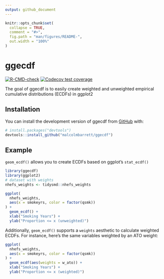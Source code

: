 ```yaml
---
output: github_document
---
```


<!-- README.md is generated from README.Rmd. Please edit that file -->

```r
knitr::opts_chunk$set(
  collapse = TRUE,
  comment = "#>",
  fig.path = "man/figures/README-",
  out.width = "100%"
)
```

# ggecdf

<!-- badges: start -->
[![R-CMD-check](https://github.com/malcolmbarrett/ggecdf/workflows/R-CMD-check/badge.svg)](https://github.com/malcolmbarrett/ggecdf/actions)
[![Codecov test coverage](https://codecov.io/gh/malcolmbarrett/ggecdf/branch/main/graph/badge.svg)](https://app.codecov.io/gh/malcolmbarrett/ggecdf?branch=main)
<!-- badges: end -->

The goal of ggecdf is to easily create weighted and unweighted empirical cumulative distributions (ECDFs) in ggplot2

## Installation

You can install the development version of ggecdf from [GitHub](https://github.com/) with:

``` r
# install.packages("devtools")
devtools::install_github("malcolmbarrett/ggecdf")
```

## Example

`geom_ecdf()` allows you to create ECDFs based on ggplot's `stat_ecdf()`

```r
library(ggecdf)
library(ggplot2)
# dataset with weights
nhefs_weights <- tidysmd::nhefs_weights

ggplot(
  nhefs_weights,
  aes(x = smokeyrs, color = factor(qsmk))
) +
  geom_ecdf() +
  xlab("Smoking Years") +
  ylab("Proportion <= x (unweighted)")
```

Additionally, `geom_ecdf()` supports a `weights` aesthetic to calculate weighted ECDFs. For instance, here's the same variables weighted by an ATO weight:

```r
ggplot(
  nhefs_weights,
  aes(x = smokeyrs, color = factor(qsmk))
) +
  geom_ecdf(aes(weights = w_ato)) +
  xlab("Smoking Years") +
  ylab("Proportion <= x (weighted)")
```


